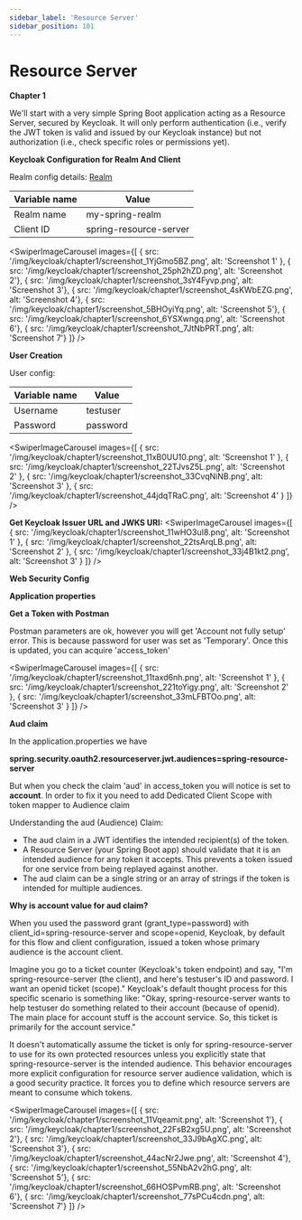 ```yaml
---
sidebar_label: 'Resource Server'
sidebar_position: 101
---
```



# Resource Server

**Chapter 1**

We'll start with a very simple Spring Boot application acting as a <Highlight color="#e91e63">Resource Server</Highlight>, secured by Keycloak. It will only perform authentication (i.e., verify the JWT token is valid and issued by our Keycloak instance) but not authorization (i.e., check specific roles or permissions yet).


**Keycloak Configuration for Realm And Client**

Realm config details: [Realm](Realm.html)

| Variable name    | Value |
| -------- | ------- |
| Realm name  | my-spring-realm   |
| Client ID  | spring-resource-server  |

<SwiperImageCarousel
  images={[
    { src: '/img/keycloak/chapter1/screenshot_1YjGmo5BZ.png', alt: 'Screenshot 1' },
    { src: '/img/keycloak/chapter1/screenshot_25ph2hZD.png', alt: 'Screenshot 2'},
    { src: '/img/keycloak/chapter1/screenshot_3sY4Fyvp.png', alt: 'Screenshot 3'},
    { src: '/img/keycloak/chapter1/screenshot_4sKWbEZG.png', alt: 'Screenshot 4'},
    { src: '/img/keycloak/chapter1/screenshot_5BHOyiYq.png', alt: 'Screenshot 5'},
    { src: '/img/keycloak/chapter1/screenshot_6YSXwngq.png', alt: 'Screenshot 6'},
    { src: '/img/keycloak/chapter1/screenshot_7JtNbPRT.png', alt: 'Screenshot 7'}
  ]} />

**User Creation**

User config:

| Variable name    | Value |
| -------- | ------- |
| Username | testuser |
| Password | password |

<SwiperImageCarousel
  images={[
    { src: '/img/keycloak/chapter1/screenshot_11xB0UU10.png', alt: 'Screenshot 1' },
    { src: '/img/keycloak/chapter1/screenshot_22TJvsZ5L.png', alt: 'Screenshot 2' },
    { src: '/img/keycloak/chapter1/screenshot_33CvqNiNB.png', alt: 'Screenshot 3' },
    { src: '/img/keycloak/chapter1/screenshot_44jdqTRaC.png', alt: 'Screenshot 4' }
  ]} />

**Get Keycloak Issuer URL and JWKS URI:**
<SwiperImageCarousel
  images={[
    { src: '/img/keycloak/chapter1/screenshot_11wHO3uI8.png', alt: 'Screenshot 1' },
    { src: '/img/keycloak/chapter1/screenshot_22tsArqLB.png', alt: 'Screenshot 2' },
    { src: '/img/keycloak/chapter1/screenshot_33j4B1kt2.png', alt: 'Screenshot 3' }
  ]} />

**Web Security Config**

<ShikiCodeBlock language="java" theme="catppuccin-frappe"
                source="https://raw.githubusercontent.com/stokilo/keycloack-docs/refs/heads/main/chapters/keycloak/chapter1-resource-server/src/main/java/org/sstec/resourceserver/SecurityConfig.java" />



**Application properties**

<ShikiCodeBlock language="properties" theme="catppuccin-frappe"
                source="https://raw.githubusercontent.com/stokilo/keycloack-docs/refs/heads/main/chapters/keycloak/chapter1-resource-server/src/main/resources/application.properties" />


**Get a Token with Postman**

Postman parameters are ok, however you will get 'Account not fully setup' error. This is because password for user was set as 'Temporary'.
Once this is updated, you can acquire 'access_token'

<SwiperImageCarousel
  images={[
    { src: '/img/keycloak/chapter1/screenshot_11taxd6nh.png', alt: 'Screenshot 1' },
    { src: '/img/keycloak/chapter1/screenshot_221toYigy.png', alt: 'Screenshot 2' },
    { src: '/img/keycloak/chapter1/screenshot_33mLFBTOo.png', alt: 'Screenshot 3' }
  ]} />


**Aud claim**

In the application.properties we have

**spring.security.oauth2.resourceserver.jwt.audiences=spring-resource-server**

But when you check the claim 'aud' in access_token you will notice is set to **account**. In order to fix it you need to
add Dedicated Client Scope with token mapper to Audience claim


Understanding the aud (Audience) Claim:
   * The aud claim in a JWT identifies the intended recipient(s) of the token.
   * A Resource Server (your Spring Boot app) should validate that it is an intended audience for any token it accepts. This prevents a token issued for one service from being replayed against another.
   * The aud claim can be a single string or an array of strings if the token is intended for multiple audiences.

**Why is account value for aud claim?**

When you used the password grant (grant_type=password) with client_id=spring-resource-server and scope=openid, Keycloak, by default for this flow and client configuration, issued a token whose primary audience is the account client.

Imagine you go to a ticket counter (Keycloak's token endpoint) and say, "I'm spring-resource-server (the client), and here's testuser's ID and password. I want an openid ticket (scope)."
Keycloak's default thought process for this specific scenario is something like: "Okay, spring-resource-server wants to help testuser do something related to their account (because of openid). The main place for account stuff is the account service. So, this ticket is primarily for the account service."

It doesn't automatically assume the ticket is only for spring-resource-server to use for its own protected resources unless you explicitly state that spring-resource-server is the intended audience.
This behavior encourages more explicit configuration for resource server audience validation, which is a good security practice. It forces you to define which resource servers are meant to consume which tokens.


<SwiperImageCarousel
  images={[
    { src: '/img/keycloak/chapter1/screenshot_11Vqeamit.png', alt: 'Screenshot 1'},
    { src: '/img/keycloak/chapter1/screenshot_22FsB2xg5U.png', alt: 'Screenshot 2'},
    { src: '/img/keycloak/chapter1/screenshot_33J9bAgXC.png', alt: 'Screenshot 3'},
    { src: '/img/keycloak/chapter1/screenshot_44acNr2Jwe.png', alt: 'Screenshot 4'},
    { src: '/img/keycloak/chapter1/screenshot_55NbA2v2hG.png', alt: 'Screenshot 5'},
    { src: '/img/keycloak/chapter1/screenshot_66HOSPvmRB.png', alt: 'Screenshot 6'},
    { src: '/img/keycloak/chapter1/screenshot_77sPCu4cdn.png', alt: 'Screenshot 7'}
  ]} />

